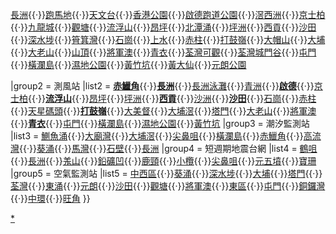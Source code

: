 {{Navbox
|name  = 香港天文台監測網絡
|title = [[香港天文台]]及[[環境保護署 (香港)|環保署]]監測網絡
|bodyclass = hlist hlist-hyphen
|state = uncollapsed

|group1 = 氣象監測站
|list1  = [[赤鱲角]]{{·}}[[長洲 (香港)|長洲]]{{·}}[[跑馬地]]{{·}}[[香港天文台|天文台]]{{·}}[[香港公園]]{{·}}[[啟德跑道公園]]{{·}}[[滘西洲]]{{·}}[[京士柏]]{{·}}[[九龍城]]{{·}}[[觀塘]]{{·}}[[流浮山]]{{·}}[[昂坪]]{{·}}[[北潭涌]]{{·}}[[坪洲]]{{·}}[[西貢區|西貢]]{{·}}[[沙田 (香港)|沙田]]{{·}}[[深水埗]]{{·}}[[筲箕灣]]{{·}}[[石崗]]{{·}}[[上水]]{{·}}[[赤柱]]{{·}}[[打鼓嶺 (北區)|打鼓嶺]]{{·}}[[大帽山]]{{·}}[[大埔 (香港)|大埔]]{{·}}[[大老山]]{{·}}[[太平山 (香港)|山頂]]{{·}}[[將軍澳]]{{·}}[[青衣島|青衣]]{{·}}[[可觀自然教育中心|荃灣可觀]]{{·}}[[城門谷|荃灣城門谷]]{{·}}[[屯門]]{{·}}[[橫瀾島]]{{·}}[[濕地公園]]{{·}}[[黃竹坑]]{{·}}[[黃大仙 (香港地方)|黃大仙]]{{·}}[[元朗公園]]

|group2 = 測風站
|list2  = '''[[赤鱲角]]'''{{·}}'''[[長洲 (香港)|長洲]]'''{{·}}[[長洲泳灘]]{{·}}[[青洲]]{{·}}'''[[啟德]]'''{{·}}[[京士柏]]{{·}}'''[[流浮山]]'''{{·}}[[昂坪]]{{·}}[[坪洲]]{{·}}'''[[西貢區|西貢]]'''{{·}}[[沙洲]]{{·}}'''[[沙田 (香港)|沙田]]'''{{·}}[[石崗]]{{·}}[[赤柱]]{{·}}[[天星碼頭]]{{·}}'''[[打鼓嶺 (北區)|打鼓嶺]]'''{{·}}[[大美督]]{{·}}[[大埔滘]]{{·}}[[塔門]]{{·}}[[大老山]]{{·}}[[將軍澳]]{{·}}'''[[青衣島|青衣]]'''{{·}}[[屯門]]{{·}}[[橫瀾島]]{{·}}[[濕地公園]]{{·}}[[黃竹坑]]
|group3 = 潮汐監測站
|list3  = [[鰂魚涌]]{{·}}[[大廟灣]]{{·}}[[大埔滘]]{{·}}[[尖鼻咀]]{{·}}[[橫瀾島]]{{·}}[[赤鱲角]]{{·}}[[高流灣]]{{·}}[[葵涌]]{{·}}[[馬灣]]{{·}}[[石壁]]{{·}}[[長洲 (香港)|長洲]]
|group4 = 短週期地震台網
|list4  = [[鶴咀]]{{·}}[[長洲 (香港)|長洲]]{{·}}[[羗山]]{{·}}[[鉛礦凹]]{{·}}[[鹿頸]]{{·}}[[小欖 (香港)|小欖]]{{·}}[[尖鼻咀]]{{·}}[[元五墳]]{{·}}[[寶珊地震站|寶珊]]
|group5 = 空氣監測站
|list5  = [[中西區 (香港)|中西區]]{{·}}[[葵涌]]{{·}}[[深水埗]]{{·}}[[大埔 (香港)|大埔]]{{·}}[[塔門]]{{·}}[[荃灣]]{{·}}[[東涌 (香港)|東涌]]{{·}}[[元朗]]{{·}}[[沙田 (香港)|沙田]]{{·}}[[觀塘]]{{·}}[[將軍澳]]{{·}}[[東區 (香港)|東區]]{{·}}[[屯門]]{{·}}[[銅鑼灣]]{{·}}[[中環]]{{·}}[[旺角]]
}}
<noinclude>[[Category:香港天文台|*]]</noinclude>